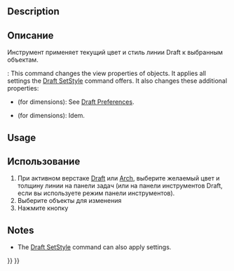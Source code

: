 <languages/>

{{Docnav
|[[Draft_WorkingPlaneProxy|WorkingPlaneProxy]]
|[[Draft_Heal|Heal]]
|[[Draft_Workbench|Draft]]
|IconL=Draft_WorkingPlaneProxy.svg
|IconR=Draft_Heal.svg
|IconC=Workbench_Draft.svg
}}

<div class="mw-translate-fuzzy">
{{GuiCommand/ru
|Name=Draft Apply
|Name/ru=Применить текущий стиль
|MenuLocation=Черчение -> Утилиты -> Применить текущий стиль
|Workbenches=[[Draft_Workbench/ru|Draft]], [[Arch_Workbench/ru|Arch]]
}}
</div>

==Description==

<div class="mw-translate-fuzzy">
==Описание==
Инструмент применяет текущий цвет и стиль линии Draft к выбранным объектам.
</div>

{{Version|0.21}}: This command changes the view properties of objects. It applies all settings the [[Draft_SetStyle|Draft SetStyle]] command offers. It also changes these additional properties:
* {{PropertyView|Decimals}} (for dimensions): See [[Draft_Preferences#Texts_and_dimensions|Draft Preferences]].
* {{PropertyView|ShowLine}} (for dimensions): Idem.

==Usage==

<div class="mw-translate-fuzzy">
==Использование==
# При активном верстаке [[Draft_Workbench/ru|Draft]] или [[Arch_Workbench/ru|Arch]], выберите желаемый цвет и толщину линии на панели задач (или на панели инструментов Draft, если вы используете режим панели инструментов).
# Выберите объекты для изменения
# Нажмите кнопку {{KEY|[[Image:Draft_ApplyStyle.svg|16px]] Применить текущий стиль}}
</div>

==Notes==

* The [[Draft_SetStyle|Draft SetStyle]] command can also apply settings.


{{Docnav
|[[Draft_WorkingPlaneProxy|WorkingPlaneProxy]]
|[[Draft_Heal|Heal]]
|[[Draft_Workbench|Draft]]
|IconL=Draft_WorkingPlaneProxy.svg
|IconR=Draft_Heal.svg
|IconC=Workbench_Draft.svg
}}

{{Draft Tools navi{{#translation:}}}}
{{Userdocnavi{{#translation:}}}}